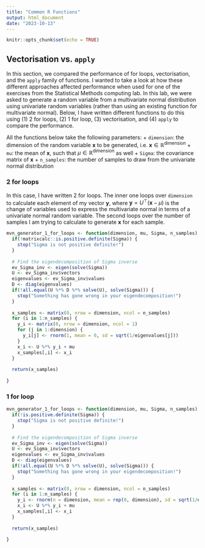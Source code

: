 ```yaml
---
title: "Common R Functions"
output: html_document
date: "2023-10-13"
---
```


```r
knitr::opts_chunk$set(echo = TRUE)
```

## Vectorisation vs. `apply`

In this section, we compared the performance of for loops, vectorisation, and the `apply` family of functions. I wanted to take a look at how these different approaches affected performance when used for one of the exercises from the Statistical Methods computing lab. In this lab, we were asked to generate a random variable from a multivariate normal distribution using univariate random variables (rather than using an existing function for multivariate normal). Below, I have written different functions to do this using (1) 2 for loops, (2) 1 for loop, (3) vectorisation, and (4) `apply` to compare the performance.

All the functions below take the following parameters:
+ `dimension`: the dimension of the random variable $\textbf{x}$ to be generated, i.e. $\textbf{x} \in \mathbb{R}^\text{dimension}$
+ `mu`: the mean of $\textbf{x}$, such that $\mu \in \mathbb{R}^\text{dimension}$ as well
+ `Sigma`: the covariance matrix of $\textbf{x}$
+ `n_samples`: the number of samples to draw from the univariate normal distribution

### 2 for loops

In this case, I have written 2 for loops. The inner one loops over `dimension` to calculate each element of my vector $\textbf{y}$, where $\textbf{y} = U^\top(\textbf{x} - \mu)$ is the change of variables used to express the multivariate normal in terms of a univariate normal random variable. The second loops over the number of samples I am trying to calculate to generate $\textbf{x}$ for each sample.

```r
mvn_generator_1_for_loops <- function(dimension, mu, Sigma, n_samples) {
  if(!matrixcalc::is.positive.definite(Sigma)) {
    stop("Sigma is not positive definite!")
  }
  
  # Find the eigendecomposition of Sigma inverse
  ev_Sigma_inv <- eigen(solve(Sigma))
  U <- ev_Sigma_inv$vectors
  eigenvalues <- ev_Sigma_inv$values
  D <- diag(eigenvalues)
  if(!all.equal(U %*% D %*% solve(U), solve(Sigma))) {
    stop("Something has gone wrong in your eigendecomposition!")
  }
  
  x_samples <- matrix(0, nrow = dimension, ncol = n_samples)
  for (i in 1:n_samples) {
    y_i <- matrix(0, nrow = dimension, ncol = 1)
    for (j in 1:dimension) {
      y_i[j] <- rnorm(1, mean = 0, sd = sqrt(1/eigenvalues[j]))
    }
    x_i <- U %*% y_i + mu
    x_samples[,i] <- x_i
  }
  
  return(x_samples)
  
}
```

### 1 for loop

```r
mvn_generator_1_for_loops <- function(dimension, mu, Sigma, n_samples) {
  if(!is.positive.definite(Sigma)) {
    stop("Sigma is not positive definite!")
  }
  
  # Find the eigendecomposition of Sigma inverse
  ev_Sigma_inv <- eigen(solve(Sigma))
  U <- ev_Sigma_inv$vectors
  eigenvalues <- ev_Sigma_inv$values
  D <- diag(eigenvalues)
  if(!all.equal(U %*% D %*% solve(U), solve(Sigma))) {
    stop("Something has gone wrong in your eigendecomposition!")
  }
  
  x_samples <- matrix(0, nrow = dimension, ncol = n_samples)
  for (i in 1:n_samples) {
    y_i <- rnorm(n = dimension, mean = rep(0, dimension), sd = sqrt(1/eigenvalues))
    x_i <- U %*% y_i + mu
    x_samples[,i] <- x_i
  }
  
  return(x_samples)
  
}
```

